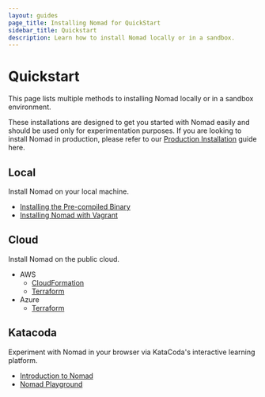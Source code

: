 ```yaml
---
layout: guides
page_title: Installing Nomad for QuickStart
sidebar_title: Quickstart
description: Learn how to install Nomad locally or in a sandbox.
---
```


# Quickstart

This page lists multiple methods to installing Nomad locally or in a sandbox
environment.

These installations are designed to get you started with Nomad easily and should
be used only for experimentation purposes. If you are looking to install Nomad
in production, please refer to our [Production
Installation](/guides/install/production) guide here.

## Local

Install Nomad on your local machine.

- [Installing the Pre-compiled Binary][installing-binary]
- [Installing Nomad with Vagrant][vagrant-environment]

## Cloud

Install Nomad on the public cloud.

- AWS
  - [CloudFormation](https://aws.amazon.com/quickstart/architecture/nomad/)
  - [Terraform](https://github.com/hashicorp/nomad/blob/master/terraform/aws/README.md)
- Azure
  - [Terraform](https://github.com/hashicorp/nomad/tree/master/terraform/azure)

## Katacoda

Experiment with Nomad in your browser via KataCoda's interactive learning platform.

- [Introduction to Nomad](https://www.katacoda.com/hashicorp/scenarios/nomad-introduction)
- [Nomad Playground](https://katacoda.com/hashicorp/scenarios/playground)

[installing-binary]: /docs/install#precompiled-binaries
[vagrant-environment]: https://learn.hashicorp.com/nomad/getting-started/install#vagrant-setup-optional
